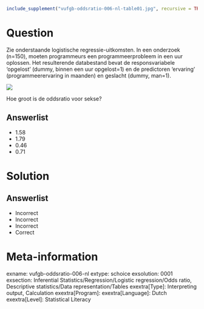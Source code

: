 ```{r, echo = FALSE, results = "hide"}
include_supplement("vufgb-oddsratio-006-nl-table01.jpg", recursive = TRUE)
```

Question
========

Zie onderstaande logistische regressie-uitkomsten. In een onderzoek (n=150), moeten programmeurs een programmeerprobleem in een uur oplossen. Het resulterende databestand bevat de responsvariabele ‘opgelost’ (dummy, binnen een uur opgelost=1) en de predictoren ‘ervaring’ (programmeerervaring in maanden) en geslacht (dummy, man=1).

![](vufgb-oddsratio-006-nl-table01.jpg)
  
Hoe groot is de oddsratio voor sekse?
  
Answerlist
----------
* 1.58 
* 1.79 
* 0.46
* 0.71


Solution
========

Answerlist
----------
* Incorrect
* Incorrect
* Incorrect
* Correct

Meta-information
================
exname: vufgb-oddsratio-006-nl
extype: schoice
exsolution: 0001
exsection: Inferential Statistics/Regression/Logistic regression/Odds ratio, Descriptive statistics/Data representation/Tables
exextra[Type]: Interpreting output, Calculation
exextra[Program]: 
exextra[Language]: Dutch
exextra[Level]: Statistical Literacy